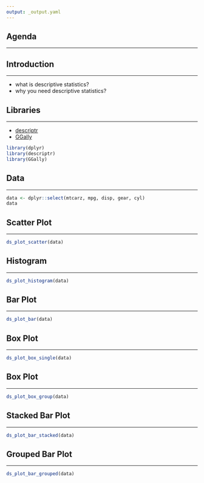 ```yaml
---
output: _output.yaml
---
```


## {data-background="pipes.png"}

## Agenda

<hr>

## Introduction

<hr>

- what is descriptive statistics?
- why you need descriptive statistics?

## Libraries

<hr>

- [descriptr](https://descriptr.rsquaredacademy.com)
- [GGally]()

```r
library(dplyr)
library(descriptr)
library(GGally)
```

## Data

<hr> 

```r
data <- dplyr::select(mtcarz, mpg, disp, gear, cyl)
data
```

## Scatter Plot

<hr>

```r
ds_plot_scatter(data)
```

## Histogram

<hr>

```r
ds_plot_histogram(data)
```

## Bar Plot

<hr>

```r
ds_plot_bar(data)
```

## Box Plot

<hr>

```r
ds_plot_box_single(data)
```

## Box Plot

<hr>

```r
ds_plot_box_group(data)
```

## Stacked Bar Plot

<hr>

```r
ds_plot_bar_stacked(data)
```

## Grouped Bar Plot

<hr>

```r
ds_plot_bar_grouped(data)
```

## {data-background="thankyou.png"}

